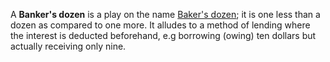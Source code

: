 A '''Banker's dozen''' is a play on the name [[Baker's dozen]]; it is one less than a dozen as compared to one more.  It alludes to a method of lending where the interest is deducted beforehand, e.g borrowing (owing) ten dollars but actually receiving only nine.